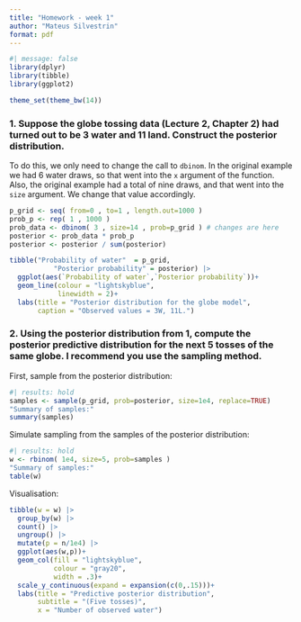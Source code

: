```yaml
---
title: "Homework - week 1"
author: "Mateus Silvestrin"
format: pdf
---
```


```r
#| message: false
library(dplyr)
library(tibble)
library(ggplot2)

theme_set(theme_bw(14))
```


### 1. Suppose the globe tossing data (Lecture 2, Chapter 2) had turned out to be 3 water and 11 land. Construct the posterior distribution.

To do this, we only need to change the call to `dbinom`. In the original example we had 6 water draws, so that went into the `x` argument of the function. Also, the original example had a total of nine draws, and that went into the `size` argument. We change that value accordingly.
```r
p_grid <- seq( from=0 , to=1 , length.out=1000 )
prob_p <- rep( 1 , 1000 )
prob_data <- dbinom( 3 , size=14 , prob=p_grid ) # changes are here
posterior <- prob_data * prob_p
posterior <- posterior / sum(posterior)
```


```r
tibble("Probability of water"  = p_grid,
           "Posterior probability" = posterior) |>
  ggplot(aes(`Probability of water`,`Posterior probability`))+
  geom_line(colour = "lightskyblue",
            linewidth = 2)+
  labs(title = "Posterior distribution for the globe model", 
       caption = "Observed values = 3W, 11L.")
```


### 2. Using the posterior distribution from 1, compute the posterior predictive distribution for the next 5 tosses of the same globe. I recommend you use the sampling method.

First, sample from the posterior distribution:

```r
#| results: hold
samples <- sample(p_grid, prob=posterior, size=1e4, replace=TRUE)
"Summary of samples:"
summary(samples)
```

Simulate sampling from the samples of the posterior distribution:
```r
#| results: hold
w <- rbinom( 1e4, size=5, prob=samples )
"Summary of samples:"
table(w)
```


Visualisation:
```r
tibble(w = w) |>
  group_by(w) |>
  count() |>
  ungroup() |>
  mutate(p = n/1e4) |>
  ggplot(aes(w,p))+
  geom_col(fill = "lightskyblue", 
           colour = "gray20",
           width = .3)+
  scale_y_continuous(expand = expansion(c(0,.15)))+
  labs(title = "Predictive posterior distribution",
       subtitle = "(Five tosses)",
       x = "Number of observed water")
```

